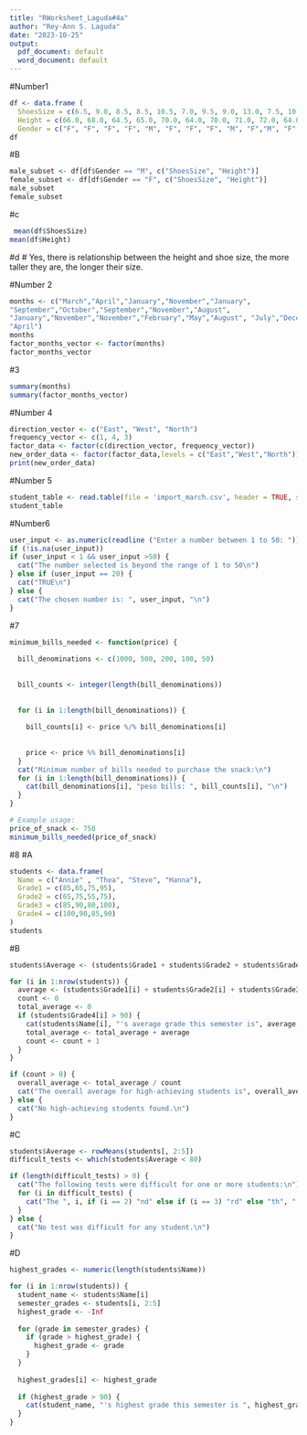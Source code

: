 ```yaml
---
title: "RWorksheet_Laguda#4a"
author: "Rey-Ann S. Laguda"
date: "2023-10-25"
output:
  pdf_document: default
  word_document: default
---
```


#Number1
``` r
df <- data.frame (
  ShoesSize = c(6.5, 9.0, 8.5, 8.5, 10.5, 7.0, 9.5, 9.0, 13.0, 7.5, 10.5, 8.5, 12.0, 10.5, 13.0, 11.5, 8.5, 5.0, 10.0, 6.5, 7.5, 8.5, 10.5, 8.5, 10.5, 11.0, 9.0, 13.0),
  Height = c(66.0, 68.0, 64.5, 65.0, 70.0, 64.0, 70.0, 71.0, 72.0, 64.0, 74.5, 67.0, 71.0, 71.0, 77.0, 72.0, 59.0, 62.0, 72.0, 66.0, 64.0, 67.0, 73.0, 69.0, 72.0, 70.0, 69.0, 70.0),
  Gender = c("F", "F", "F", "F", "M", "F", "F", "F", "M", "F","M", "F", "M", "M", "M", "M", "F", "F", "M", "F", "F", "M", "M", "F", "M", "M", "M", "M"))
df
```
#B
``` r
male_subset <- df[df$Gender == "M", c("ShoesSize", "Height")]
female_subset <- df[df$Gender == "F", c("ShoesSize", "Height")]
male_subset
female_subset
```

#c
``` r
 mean(df$ShoesSize)
mean(df$Height)
```

#d
# Yes, there is relationship between the height and shoe size, the more taller they are, the longer their size. 

#Number 2
``` r
months <- c("March","April","January","November","January",
"September","October","September","November","August",
"January","November","November","February","May","August", "July","December","August","August","September","November","February",
"April")
months
factor_months_vector <- factor(months)
factor_months_vector
```

#3
``` r
summary(months)
summary(factor_months_vector)
```

#Number 4
``` r
direction_vector <- c("East", "West", "North")
frequency_vector <- c(1, 4, 3)
factor_data <- factor(c(direction_vector, frequency_vector))
new_order_data <- factor(factor_data,levels = c("East","West","North"))
print(new_order_data)
```

#Number 5
``` r
student_table <- read.table(file = 'import_march.csv', header = TRUE, sep = ',')
student_table
```

#Number6
``` r
user_input <- as.numeric(readline ("Enter a number between 1 to 50: "))
if (!is.na(user_input))
if (user_input < 1 && user_input >50) {
  cat("The number selected is beyond the range of 1 to 50\n")
} else if (user_input == 20) {
  cat("TRUE\n")
} else {
  cat("The chosen number is: ", user_input, "\n")
}
```
#7 
``` r
minimum_bills_needed <- function(price) {
 
  bill_denominations <- c(1000, 500, 200, 100, 50)
  
 
  bill_counts <- integer(length(bill_denominations))
  
  
  for (i in 1:length(bill_denominations)) {
 
    bill_counts[i] <- price %/% bill_denominations[i]
    
   
    price <- price %% bill_denominations[i]
  }
  cat("Minimum number of bills needed to purchase the snack:\n")
  for (i in 1:length(bill_denominations)) {
    cat(bill_denominations[i], "peso bills: ", bill_counts[i], "\n")
  }
}

# Example usage:
price_of_snack <- 750 
minimum_bills_needed(price_of_snack)

```

#8 
#A
``` r
students <- data.frame(
  Name = c("Annie" , "Thea", "Steve", "Hanna"),
  Grade1 = c(85,65,75,95),
  Grade2 = c(65,75,55,75),
  Grade3 = c(85,90,80,100),
  Grade4 = c(100,90,85,90)
)
students
```

#B
``` r
students$Average <- (students$Grade1 + students$Grade2 + students$Grade3 + students$Grade4) / 4

for (i in 1:nrow(students)) {
  average <- (students$Grade1[i] + students$Grade2[i] + students$Grade3[i] + students$Grade4[i]) / 4
  count <- 0
  total_average <- 0
  if (students$Grade4[i] > 90) {
    cat(students$Name[i], "'s average grade this semester is", average, ".\n")
    total_average <- total_average + average
    count <- count + 1
  }
}

if (count > 0) {
  overall_average <- total_average / count
  cat("The overall average for high-achieving students is", overall_average, ".\n")
} else {
  cat("No high-achieving students found.\n")
}
```

#C
``` r
students$Average <- rowMeans(students[, 2:5])
difficult_tests <- which(students$Average < 80)

if (length(difficult_tests) > 0) {
  cat("The following tests were difficult for one or more students:\n")
  for (i in difficult_tests) {
    cat("The ", i, if (i == 2) "nd" else if (i == 3) "rd" else "th", " test was difficult.\n")
  }
} else {
  cat("No test was difficult for any student.\n")
}

```

#D
``` r
highest_grades <- numeric(length(students$Name))

for (i in 1:nrow(students)) {
  student_name <- students$Name[i]
  semester_grades <- students[i, 2:5]
  highest_grade <- -Inf
  
  for (grade in semester_grades) {
    if (grade > highest_grade) {
      highest_grade <- grade
    }
  }
  
  highest_grades[i] <- highest_grade
  
  if (highest_grade > 90) {
    cat(student_name, "'s highest grade this semester is ", highest_grade, ".\n")
  }
}
```










